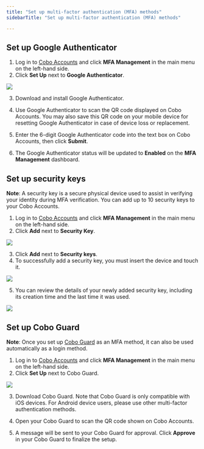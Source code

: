 ```yaml
---
title: "Set up multi-factor authentication (MFA) methods"
sidebarTitle: "Set up multi-factor authentication (MFA) methods"

---
```


## Set up Google Authenticator

1. Log in to [Cobo Accounts](https://accounts.cobo.com/) and click **MFA Management** in the main menu on the left-hand side.
2. Click **Set Up** next to **Google Authenticator**.

<img src="/images/cobo-accounts/q-HIkg_-w32EVlc6NBiAB8VpXO9FtOrm3Vll9uVWlxFljdf_2VxWloLqVvW6fMJ7T9i97PcPWNStXZtAahn1xVKil-BbVFr2Sl2HQz3DRjRZA10c6EfpPphRhu1WaCd9r9hWwznXWF7Jp3bQKnmVa4o.png" className="screenshot_full_screen"/>

3. Download and install Google Authenticator.

4. Use Google Authenticator to scan the QR code displayed on Cobo Accounts. You may also save this QR code on your mobile device for resetting Google Authenticator in case of device loss or replacement.

5. Enter the 6-digit Google Authenticator code into the text box on Cobo Accounts, then click **Submit**.

6. The Google Authenticator status will be updated to **Enabled** on the **MFA Management** dashboard.

## Set up security keys

**Note**: A security key is a secure physical device used to assist in verifying your identity during MFA verification. You can add up to 10 security keys to your Cobo Accounts.

1. Log in to [Cobo Accounts](https://accounts.cobo.com/) and click **MFA Management** in the main menu on the left-hand side.
2. Click **Add** next to **Security Key**.

<img src="/images/cobo-accounts/9FBgJ9FhEkMbb4pw8jPM-HvRZaA86QiTX5CI6qpfmjmS8c8e8r4Z0B0HUa0Apgxb97hCcul9nlxuVqoAz0HsV8ezPSrQj7i2imXSW9SFuszEdBcamybVrxlRwJOBdAKok8C08o3Zb6naE_w2rReuiNk.png" className="screenshot_full_screen"/>

3. Click **Add** next to **Security keys**.
4. To successfully add a security key, you must insert the device and touch it.

<img src="/images/cobo-accounts/g3FHKpCEbBANaxRHdKCyd-4XWe5pOpbIAyGZ5Qlz16FeW0luzTiOkR9S8gZcBXSC7-4oIlyvAJaiXD31ZblZM9y1Fuf1zIZC5T-1Q884aNfYSjLh7s-QFH05_kTtn5tXJfI99TzzMbbgEL7Q3GGed1M.png" className="screenshot_modal"/>

5. You can review the details of your newly added security key, including its creation time and the last time it was used.

<img src="/images/cobo-accounts/y8XYrmZVMGjIxCn2rMr0U-Yy8ZLu0U2zt760lRR7lVdApX0VpDk0562DTlpWhicDSjr4jwaoaUCS88H0sSUmDBGQ2FEWX5VIIQK9SKWnmkrZzjJft8OT-7XZFLTGamtLn7Zxoj7D1M2L_Fle5CoHWck.png" className="screenshot_modal"/>


## Set up Cobo Guard

**Note**: Once you set up [Cobo Guard](/guard/introduction) as an MFA method, it can also be used automatically as a login method.

1. Log in to [Cobo Accounts](https://accounts.cobo.com/)  and click **MFA Management** in the main menu on the left-hand side.
2. Click **Set Up** next to Cobo Guard.

<img src="/images/cobo-accounts/Dvyx_ZtDfRZMaGn9e3Hfd5-JZLWQNp4cr4DhRyyq97mjmMlXvw9sDrmbgxjXBpXEetMLaD2uTAQaoL7y1grMkEG7FBkx_4JZNZfwxrFcV8rfw6RYrxkoB4L0HWXu8gxAuB_mA74l_j7u_7UowQS6TiM.png" className="screenshot_full_screen"/>

3. Download Cobo Guard. Note that Cobo Guard is only compatible with iOS devices. For Android device users, please use other multi-factor authentication methods.

4. Open your Cobo Guard to scan the QR code shown on Cobo Accounts.

5. A message will be sent to your Cobo Guard for approval. Click **Approve** in your Cobo Guard to finalize the setup.